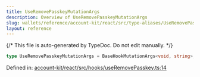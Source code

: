 ```yaml
---
title: UseRemovePasskeyMutationArgs
description: Overview of UseRemovePasskeyMutationArgs
slug: wallets/reference/account-kit/react/src/type-aliases/UseRemovePasskeyMutationArgs
layout: reference
---
```


{/* This file is auto-generated by TypeDoc. Do not edit manually. */}

```ts
type UseRemovePasskeyMutationArgs = BaseHookMutationArgs<void, string>;
```

Defined in: [account-kit/react/src/hooks/useRemovePasskey.ts:14](https://github.com/alchemyplatform/aa-sdk/blob/9df5be8c23af4e472bcb503c17766b16da0ad87d/account-kit/react/src/hooks/useRemovePasskey.ts#L14)
